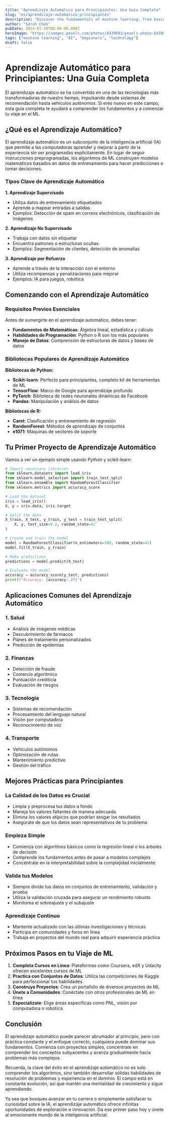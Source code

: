 ```yaml
---
title: "Aprendizaje Automático para Principiantes: Una Guía Completa"
slug: "es/aprendizaje-automatico-principiantes"
description: "Discover the fundamentals of machine learning, from basic concepts to practical applications. Perfect for beginners looking to understand AI technology."
author: "Sarah Chen"
pubDate: 2024-01-20T00:00:00.000Z
heroImage: "https://images.pexels.com/photos/8439093/pexels-photo-8439093.jpeg?auto=compress&cs=tinysrgb&w=1260&h=750&dpr=1"
tags: ["machine learning", "AI", "beginners", "technology"]
draft: false
---
```


# Aprendizaje Automático para Principiantes: Una Guía Completa

El aprendizaje automático se ha convertido en una de las tecnologías más transformadoras de nuestro tiempo, impulsando desde sistemas de recomendación hasta vehículos autónomos. Si eres nuevo en este campo, esta guía completa te ayudará a comprender los fundamentos y a comenzar tu viaje en el ML.

## ¿Qué es el Aprendizaje Automático?

El aprendizaje automático es un subconjunto de la inteligencia artificial (IA) que permite a las computadoras aprender y mejorar a partir de la experiencia sin ser programadas explícitamente. En lugar de seguir instrucciones preprogramadas, los algoritmos de ML construyen modelos matemáticos basados en datos de entrenamiento para hacer predicciones o tomar decisiones.

### Tipos Clave de Aprendizaje Automático

**1. Aprendizaje Supervisado**

- Utiliza datos de entrenamiento etiquetados
- Aprende a mapear entradas a salidas
- Ejemplos: Detección de spam en correos electrónicos, clasificación de imágenes

**2. Aprendizaje No Supervisado**

- Trabaja con datos sin etiquetar
- Encuentra patrones o estructuras ocultas
- Ejemplos: Segmentación de clientes, detección de anomalías

**3. Aprendizaje por Refuerzo**

- Aprende a través de la interacción con el entorno
- Utiliza recompensas y penalizaciones para mejorar
- Ejemplos: IA para juegos, robótica

## Comenzando con el Aprendizaje Automático

### Requisitos Previos Esenciales

Antes de sumergirte en el aprendizaje automático, debes tener:

- **Fundamentos de Matemáticas**: Álgebra lineal, estadística y cálculo
- **Habilidades de Programación**: Python o R son los más populares
- **Manejo de Datos**: Comprensión de estructuras de datos y bases de datos

### Bibliotecas Populares de Aprendizaje Automático

**Bibliotecas de Python:**

- **Scikit-learn**: Perfecto para principiantes, completo kit de herramientas de ML
- **TensorFlow**: Marco de Google para aprendizaje profundo
- **PyTorch**: Biblioteca de redes neuronales dinámicas de Facebook
- **Pandas**: Manipulación y análisis de datos

**Bibliotecas de R:**

- **Caret**: Clasificación y entrenamiento de regresión
- **RandomForest**: Métodos de aprendizaje de conjuntos
- **e1071**: Máquinas de vectores de soporte

## Tu Primer Proyecto de Aprendizaje Automático

Vamos a ver un ejemplo simple usando Python y scikit-learn:

```python
# Import necessary libraries
from sklearn.datasets import load_iris
from sklearn.model_selection import train_test_split
from sklearn.ensemble import RandomForestClassifier
from sklearn.metrics import accuracy_score

# Load the dataset
iris = load_iris()
X, y = iris.data, iris.target

# Split the data
X_train, X_test, y_train, y_test = train_test_split(
    X, y, test_size=0.2, random_state=42
)

# Create and train the model
model = RandomForestClassifier(n_estimators=100, random_state=42)
model.fit(X_train, y_train)

# Make predictions
predictions = model.predict(X_test)

# Evaluate the model
accuracy = accuracy_score(y_test, predictions)
print(f"Accuracy: {accuracy:.2f}")
```

## Aplicaciones Comunes del Aprendizaje Automático

### 1. Salud

- Análisis de imágenes médicas
- Descubrimiento de fármacos
- Planes de tratamiento personalizados
- Predicción de epidemias

### 2. Finanzas

- Detección de fraude
- Comercio algorítmico
- Puntuación crediticia
- Evaluación de riesgos

### 3. Tecnología

- Sistemas de recomendación
- Procesamiento del lenguaje natural
- Visión por computadora
- Reconocimiento de voz

### 4. Transporte

- Vehículos autónomos
- Optimización de rutas
- Mantenimiento predictivo
- Gestión del tráfico

## Mejores Prácticas para Principiantes

### La Calidad de los Datos es Crucial

- Limpia y preprocesa tus datos a fondo
- Maneja los valores faltantes de manera adecuada
- Elimina los valores atípicos que podrían sesgar los resultados
- Asegúrate de que los datos sean representativos de tu problema

### Empieza Simple

- Comienza con algoritmos básicos como la regresión lineal o los árboles de decisión
- Comprende los fundamentos antes de pasar a modelos complejos
- Concéntrate en la interpretabilidad sobre la complejidad inicialmente

### Valida tus Modelos

- Siempre divide tus datos en conjuntos de entrenamiento, validación y prueba
- Utiliza la validación cruzada para asegurar un rendimiento robusto
- Monitorea el sobreajuste y el subajuste

### Aprendizaje Continuo

- Mantente actualizado con las últimas investigaciones y técnicas
- Participa en comunidades y foros en línea
- Trabaja en proyectos del mundo real para adquirir experiencia práctica

## Próximos Pasos en tu Viaje de ML

1. **Completa Cursos en Línea**: Plataformas como Coursera, edX y Udacity ofrecen excelentes cursos de ML
2. **Practica con Conjuntos de Datos**: Utiliza las competiciones de Kaggle para perfeccionar tus habilidades
3. **Construye Proyectos**: Crea un portafolio de diversos proyectos de ML
4. **Únete a Comunidades**: Conéctate con otros profesionales de ML en línea
5. **Especialízate**: Elige áreas específicas como PNL, visión por computadora o robótica

## Conclusión

El aprendizaje automático puede parecer abrumador al principio, pero con práctica constante y el enfoque correcto, cualquiera puede dominar sus fundamentos. Comienza con proyectos simples, concéntrate en comprender los conceptos subyacentes y avanza gradualmente hacia problemas más complejos.

Recuerda, la clave del éxito en el aprendizaje automático no es solo comprender los algoritmos, sino también desarrollar sólidas habilidades de resolución de problemas y experiencia en el dominio. El campo está en constante evolución, así que mantén una mentalidad de crecimiento y sigue aprendiendo.

Ya sea que busques avanzar en tu carrera o simplemente satisfacer tu curiosidad sobre la IA, el aprendizaje automático ofrece infinitas oportunidades de exploración e innovación. Da ese primer paso hoy y únete al emocionante mundo de la inteligencia artificial.
